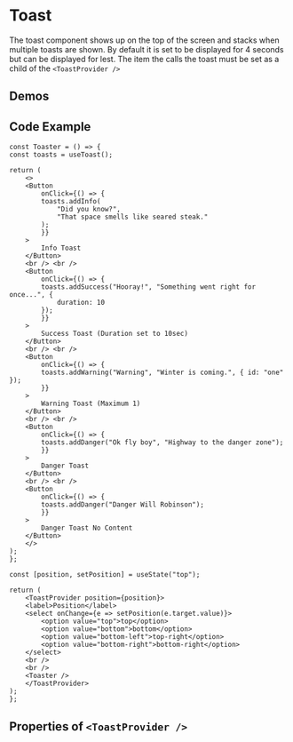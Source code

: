 

<Meta title="FusedComponents / Toasts" component={ToastProvider} />

# Toast

The toast component shows up on the top of the screen and stacks when multiple toasts are shown.  By default it is set to be displayed for 4 seconds but can be displayed for lest.
The item the calls the toast must be set as a child of the `<ToastProvider />`

## Demos

<ToastDemo />

## Code Example


    const Toaster = () => {
    const toasts = useToast();

    return (
        <>
        <Button
            onClick={() => {
            toasts.addInfo(
                "Did you know?",
                "That space smells like seared steak."
            );
            }}
        >
            Info Toast
        </Button>
        <br /> <br />
        <Button
            onClick={() => {
            toasts.addSuccess("Hooray!", "Something went right for once...", {
                duration: 10
            });
            }}
        >
            Success Toast (Duration set to 10sec)
        </Button>
        <br /> <br />
        <Button
            onClick={() => {
            toasts.addWarning("Warning", "Winter is coming.", { id: "one" });
            }}
        >
            Warning Toast (Maximum 1)
        </Button>
        <br /> <br />
        <Button
            onClick={() => {
            toasts.addDanger("Ok fly boy", "Highway to the danger zone");
            }}
        >
            Danger Toast
        </Button>
        <br /> <br />
        <Button
            onClick={() => {
            toasts.addDanger("Danger Will Robinson");
            }}
        >
            Danger Toast No Content
        </Button>
        </>
    );
    };
    
    const [position, setPosition] = useState("top");

    return (
        <ToastProvider position={position}>
        <label>Position</label>
        <select onChange={e => setPosition(e.target.value)}>
            <option value="top">top</option>
            <option value="bottom">bottom</option>
            <option value="bottom-left">top-right</option>
            <option value="bottom-right">bottom-right</option>
        </select>
        <br />
        <br />
        <Toaster />
        </ToastProvider>
    );
    };


## Properties of `<ToastProvider />`

<Props of={ToastProvider} />
